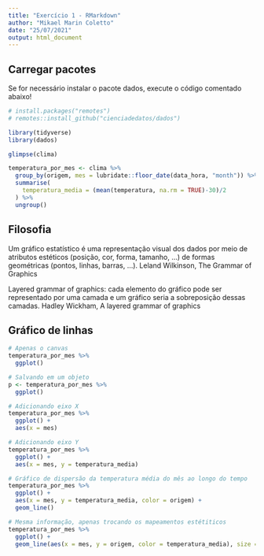 ```yaml
---
title: "Exercício 1 - RMarkdown"
author: "Mikael Marin Coletto"
date: "25/07/2021"
output: html_document
---
```


## Carregar pacotes


Se for necessário instalar o pacote dados, execute o código comentado abaixo!
```r
# install.packages("remotes")
# remotes::install_github("cienciadedatos/dados")
```
```r
library(tidyverse)
library(dados)
```

```r
glimpse(clima)

temperatura_por_mes <- clima %>% 
  group_by(origem, mes = lubridate::floor_date(data_hora, "month")) %>% 
  summarise(
    temperatura_media = (mean(temperatura, na.rm = TRUE)-30)/2
  ) %>% 
  ungroup() 
```

## Filosofia

Um gráfico estatístico é uma representação visual dos dados por meio de atributos estéticos (posição, cor, forma, 
tamanho, ...) de formas geométricas (pontos, linhas, barras, ...). Leland Wilkinson, The Grammar of Graphics

Layered grammar of graphics: cada elemento do gráfico pode ser representado por uma camada e um gráfico seria a sobreposição dessas camadas. Hadley Wickham, A layered grammar of graphics  

## Gráfico de linhas

```r
# Apenas o canvas
temperatura_por_mes %>% 
  ggplot()

# Salvando em um objeto
p <- temperatura_por_mes %>% 
  ggplot()

# Adicionando eixo X
temperatura_por_mes %>% 
  ggplot() +
  aes(x = mes)

# Adicionando eixo Y
temperatura_por_mes %>% 
  ggplot() +
  aes(x = mes, y = temperatura_media)

# Gráfico de dispersão da temperatura média do mês ao longo do tempo
temperatura_por_mes %>% 
  ggplot() +
  aes(x = mes, y = temperatura_media, color = origem) +
  geom_line()

# Mesma informação, apenas trocando os mapeamentos estétiticos
temperatura_por_mes %>% 
  ggplot() +
  geom_line(aes(x = mes, y = origem, color = temperatura_media), size = 10)

```
